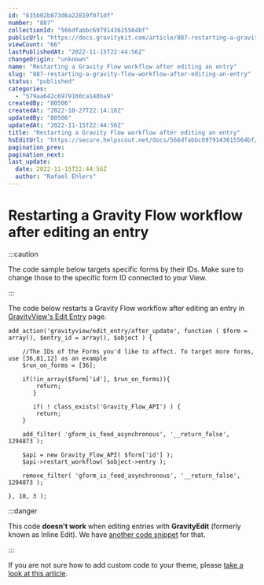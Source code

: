 ```yaml
---
id: "635b02b873d6a22819f071df"
number: "887"
collectionId: "566dfabbc6979143615564bf"
publicUrl: "https://docs.gravitykit.com/article/887-restarting-a-gravity-flow-workflow-after-editing-an-entry"
viewCount: "66"
lastPublishedAt: "2022-11-15T22:44:56Z"
changeOrigin: "unknown"
name: "Restarting a Gravity Flow workflow after editing an entry"
slug: "887-restarting-a-gravity-flow-workflow-after-editing-an-entry"
status: "published"
categories: 
  - "579aa642c6979160ca148ba9"
createdBy: "80506"
createdAt: "2022-10-27T22:14:16Z"
updatedBy: "80506"
updatedAt: "2022-11-15T22:44:56Z"
title: "Restarting a Gravity Flow workflow after editing an entry"
hsEditUrl: "https://secure.helpscout.net/docs/566dfabbc6979143615564bf/article/635b02b873d6a22819f071df"
pagination_prev: 
pagination_next: 
last_update:
  date: 2022-11-15T22:44:56Z
  author: "Rafael Ehlers"
---
```


# Restarting a Gravity Flow workflow after editing an entry


:::caution

The code sample below targets specific forms by their IDs. Make sure to change those to the specific form ID connected to your View.

:::



The code below restarts a Gravity Flow workflow after editing an entry in [GravityView's Edit Entry](https://docs.gravitykit.com/article/77-user-edit-allow-users-to-edit-their-own-entries) page.

```
add_action('gravityview/edit_entry/after_update', function ( $form = array(), $entry_id = array(), $object ) {

	//The IDs of the Forms you'd like to affect. To target more forms, use [36,81,12] as an example
	$run_on_forms = [36]; 
	
	if(!in_array($form['id'], $run_on_forms)){
		return;
       }

       if( ! class_exists('Gravity_Flow_API') ) {
		return;
	}

	add_filter( 'gform_is_feed_asynchronous', '__return_false', 1294873 );

	$api = new Gravity_Flow_API( $form['id'] );
	$api->restart_workflow( $object->entry );
	
	remove_filter( 'gform_is_feed_asynchronous', '__return_false', 1294873 );

}, 10, 3 );
```


:::danger

This code **doesn't work** when editing entries with **GravityEdit** (formerly known as Inline Edit). We have [another code snippet](https://docs.gravitykit.com/article/886-restarting-a-gravity-flow-workflow-after-editing-a-field-with-gravityedit) for that.

:::

  If you are not sure how to add custom code to your theme, please [take a look at this article](https://docs.gravitykit.com/article/210-where-to-put-code-samples).